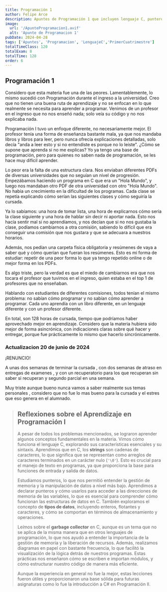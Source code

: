 ```yaml
---
title: Programación 1
author: Felipe Arce
description: Apuntes de Programación 1 que incluyen lenguaje C, punteros, tipos de datos y garbage collector, diseñados para fortalecer tus conocimientos en programación.
image:
  url: '/ApunteProgramacion1.avif'
  alt: 'Apunte de Programacion 1'
pubDate: 2024-04-28
tags: ['Apuntes', 'Programacion', 'LenguajeC','PrimerCuatrimestre']
totalTimeClass: 120
totalExam: 8
totalTime: 128
order: 6
---
```


## Programación 1

Considero que esta materia fue una de las peores. Lamentablemente, lo mismo sucedió con Programación durante el ingreso a la universidad. Creo que no tienen una buena ruta de aprendizaje y no se enfocan en lo que realmente se necesita para aprender a programar. Venimos de un profesor en el ingreso que no nos enseñó nada; solo veía su código y no nos explicaba nada.

Programación I tuvo un enfoque diferente, no necesariamente mejor. El profesor tenía una forma de enseñanza bastante mala, ya que nos mandaba libros y libros para leer, pero nunca ofrecía explicaciones detalladas, solo decía "anda a leer esto y si no entendiste es porque no lo leiste". ¿Cómo se supone que aprenda si no me explicas? Yo ya tengo una base de programación, pero para quienes no saben nada de programación, se les hace muy difícil aprender.

Lo peor era la falta de una estructura clara. Nos enviaban diferentes PDFs de diversas universidades que no seguían un nivel de progresión. Empezábamos haciendo un programa en C que era un "Hola Mundo", y luego nos mandaban otro PDF de otra universidad con otro "Hola Mundo". No había un crecimiento en la dificultad de los programas. Cada clase se repetía explicando cómo serían las siguientes clases y cómo seguiría la cursada. 

Ya lo sabíamos: una hora de tomar lista, una hora de explicarnos cómo sería la clase siguiente y una hora de hablar sin decir ni aportar nada. Esto nos hacía sentir mal si no aprendíamos, y nos decían que si no nos gustaba la clase, podíamos cambiarnos a otra comisión, sabiendo lo difícil que era conseguir una comisión que nos gustara y que se adecuara a nuestros horarios.

Además, nos pedían una carpeta física obligatoria y resúmenes de vaya a saber qué y cómo querían que fueran los resúmenes. Esto es mi forma de estudiar: repetir de una peor forma lo que ya tengo repetido online o de mejor forma en los PDFs.

Es algo triste, pero la verdad es que el miedo de cambiarnos era que nos tocara el profesor que tuvimos en el ingreso, quien estaba en el top 1 de profesores que no enseñaban.

Hablando con estudiantes de diferentes comisiones, todos tenían el mismo problema: no sabían cómo programar y no sabían cómo aprender a programar. Cada uno aprendía con un libro diferente, en un lenguaje diferente y con un profesor diferente.

En total, son 128 horas de cursada, tiempo que podríamos haber aprovechado mejor en aprendizaje. Considero que la materia hubiera sido mejor de forma asincrónica, con indicaciones claras sobre qué hacer y entregar, porque fue prácticamente lo mismo que hacerlo sincrónicamente. 

### Actualizacion 20 de junio de 2024 

<p class="text-red-600 ">¡RENUNCIO!</p>

A unas dos semanas de terminar la cursada , con dos semanas de atraso en entregas de examenes , y con un recuperatorio para los que recuperan sin saber si recuperan y segundo parcial en una semana. 

Muy triste aunque bueno nunca vamos a saber realmente sus temas personales , considero que no fue lo mas bueno para la cursada y el estres que eso genera en el alumnado.

> ## Reflexiones sobre el Aprendizaje en Programación I
>
> A pesar de todos los problemas mencionados, se lograron aprender algunos conceptos fundamentales en la materia. Vimos cómo funciona el lenguaje C, explorando sus características esenciales y su sintaxis. Aprendimos que en C, los **strings** son cadenas de caracteres, lo que significa que se representan como arreglos de caracteres terminados en un carácter nulo (`'\0'`). Esto es crucial para el manejo de texto en programas, ya que proporciona la base para funciones de entrada y salida de datos.
>
> Estudiamos punteros, lo que nos permitió entender la gestión de memoria y la manipulación de datos a nivel más bajo. Aprendimos a declarar punteros y cómo usarlos para acceder a las direcciones de memoria de las variables, lo que es esencial para comprender cómo funcionan las estructuras de datos en C. También exploramos el concepto de **tipos de datos**, incluyendo enteros, flotantes y caracteres, y cómo se comportan en términos de almacenamiento y operaciones.
>
> Leímos sobre el **garbage collector** en C, aunque es un tema que no se aplica de la misma manera que en otros lenguajes de programación, lo que nos ayudó a entender la importancia de la gestión de memoria y la liberación de recursos. Además, realizamos diagramas en papel con bastante frecuencia, lo que facilitó la visualización de la lógica detrás de nuestros programas. Estas prácticas nos enseñaron cómo se escriben e importan módulos, y cómo estructurar nuestro código de manera más eficiente.
>
> Aunque la experiencia en general no fue la mejor, estas lecciones fueron útiles y proporcionaron una base sólida para futuras asignaturas como lo fue la introducción a C# en Programación II.
